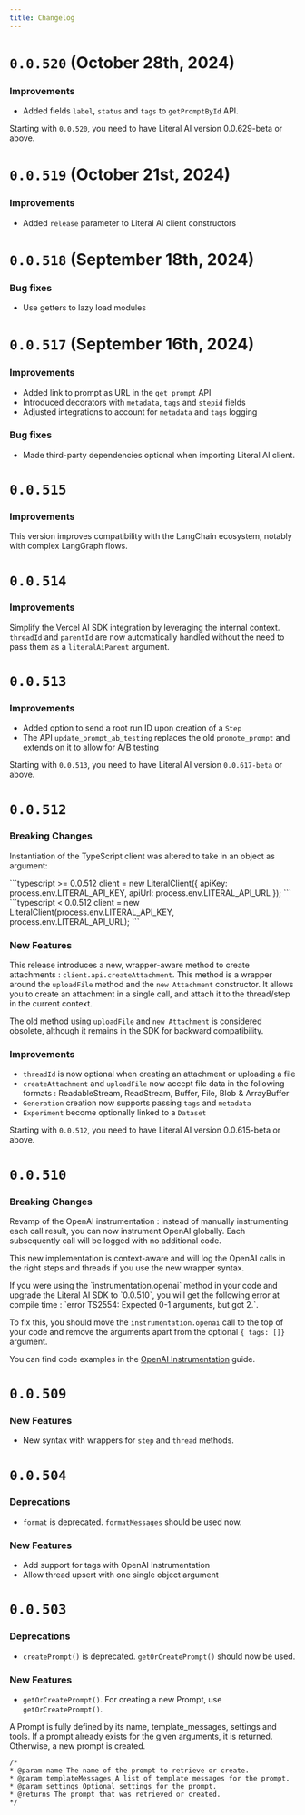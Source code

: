 ```yaml
---
title: Changelog
---
```


# `0.0.520` (October 28th, 2024)

### Improvements

* Added fields `label`, `status` and `tags` to `getPromptById` API.

<Warning>Starting with `0.0.520`, you need to have Literal AI version 0.0.629-beta or above.</Warning>

# `0.0.519` (October 21st, 2024)

### Improvements

* Added `release` parameter to Literal AI client constructors

# `0.0.518` (September 18th, 2024)

### Bug fixes

* Use getters to lazy load modules

# `0.0.517` (September 16th, 2024)

### Improvements

* Added link to prompt as URL in the `get_prompt` API
* Introduced decorators with `metadata`, `tags` and `stepid` fields
* Adjusted integrations to account for `metadata` and `tags` logging

### Bug fixes

* Made third-party dependencies optional when importing Literal AI client.

# `0.0.515`

### Improvements

This version improves compatibility with the LangChain ecosystem, notably with complex LangGraph flows.

# `0.0.514`

### Improvements

Simplify the Vercel AI SDK integration by leveraging the internal context.
`threadId` and `parentId` are now automatically handled without the need to pass them as a `literalAiParent` argument.

# `0.0.513`

### Improvements

* Added option to send a root run ID upon creation of a `Step`
* The API `update_prompt_ab_testing` replaces the old `promote_prompt` and extends on it to allow for A/B testing

<Warning>Starting with `0.0.513`, you need to have Literal AI version `0.0.617-beta` or above.</Warning>

# `0.0.512`

### Breaking Changes

Instantiation of the TypeScript client was altered to take in an object as argument:

<CodeGroup>
```typescript >= 0.0.512
client = new LiteralClient({
  apiKey: process.env.LITERAL_API_KEY,
  apiUrl: process.env.LITERAL_API_URL
});
```
```typescript < 0.0.512
client = new LiteralClient(process.env.LITERAL_API_KEY, process.env.LITERAL_API_URL);
```
</CodeGroup>

### New Features

This release introduces a new, wrapper-aware method to create attachments : `client.api.createAttachment`. This method is a wrapper around the `uploadFile` method and the `new Attachment` constructor. It allows you to create an attachment in a single call, and attach it to the thread/step in the current context.

The old method using `uploadFile` and `new Attachment` is considered obsolete, although it remains in the SDK for backward compatibility.

### Improvements

* `threadId` is now optional when creating an attachment or uploading a file
* `createAttachment` and `uploadFile` now accept file data in the following formats : ReadableStream, ReadStream, Buffer, File, Blob & ArrayBuffer
* `Generation` creation now supports passing `tags` and `metadata` 
* `Experiment` become optionally linked to a `Dataset`

<Warning>Starting with `0.0.512`, you need to have Literal AI version 0.0.615-beta or above.</Warning>

# `0.0.510`

### Breaking Changes

Revamp of the OpenAI instrumentation : instead of manually instrumenting each call result, you can now instrument OpenAI globally. Each subsequently call will be logged with no additional code.

This new implementation is context-aware and will log the OpenAI calls in the right steps and threads if you use the new wrapper syntax.

<Warning>
  If you were using the `instrumentation.openai` method in your code and upgrade the Literal AI SDK to `0.0.510`, you will get the following error at compile time : `error TS2554: Expected 0-1 arguments, but got 2.`.

  To fix this, you should move the `instrumentation.openai` call to the top of your code and remove the arguments apart from the optional `{ tags: []}` argument.

  You can find code examples in the [OpenAI Instrumentation](/integrations/openai) guide.
</Warning>

# `0.0.509`

### New Features

* New syntax with wrappers for `step` and `thread` methods.

# `0.0.504`

### Deprecations

* `format` is deprecated. `formatMessages` should be used now.

### New Features

* Add support for tags with OpenAI Instrumentation
* Allow thread upsert with one single object argument

# `0.0.503`

### Deprecations

* `createPrompt()` is deprecated. `getOrCreatePrompt()` should now be used.


### New Features 

* `getOrCreatePrompt()`. For creating a new Prompt, use `getOrCreatePrompt()`. 

A Prompt is fully defined by its name, template_messages, settings and tools. If a prompt already exists for the given arguments, it is returned. Otherwise, a new prompt is created.

```jsdoc    
/* 
* @param name The name of the prompt to retrieve or create.
* @param templateMessages A list of template messages for the prompt.
* @param settings Optional settings for the prompt.
* @returns The prompt that was retrieved or created.
*/
```